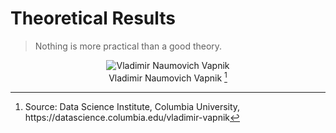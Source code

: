 # Theoretical Results {-}

> Nothing is more practical than a good theory.

<center>

![Vladimir Naumovich Vapnik ^[Source: Data Science Institute, Columbia University, https://datascience.columbia.edu/vladimir-vapnik]](./images/quotes/Vladimir-Naumovich-Vapnik.png)

</center>
